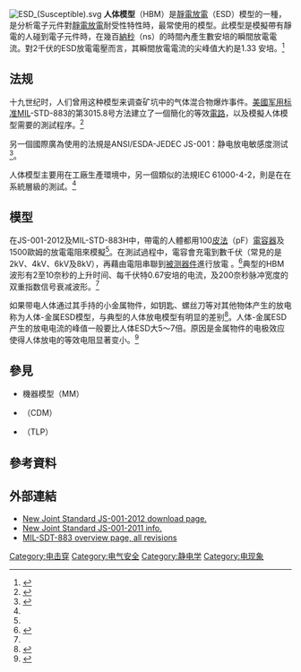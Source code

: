 [[File:ESD_(Susceptible).svg|right]]
'''人体模型'''（HBM）是[[靜電放電|靜電放電]]（ESD）模型的一種，是分析電子元件對[[靜電放電|靜電放電]]耐受性特性時，最常使用的模型。此模型是模擬帶有靜電的人碰到電子元件時，在幾百[[納秒|納秒]]（ns）的時間內產生數安培的瞬間放電電流。對2千伏的ESD放電電壓而言，其瞬間放電電流的尖峰值大約是1.33 安培。<ref name=交大>{{cite web|title=2.1 人體放電模式 (Human-Body Model, HBM)|url=http://www.ics.ee.nctu.edu.tw/~mdker/ESD/chap2/html/2-1.html|website=交大307實驗室|accessdate=2017-03-15|archive-date=2017-09-11|archive-url=https://web.archive.org/web/20170911223441/http://www.ics.ee.nctu.edu.tw/~mdker/ESD/chap2/html/2-1.html|dead-url=no}}</ref>

==法规==
十九世纪时，人们曾用这种模型来调查矿坑中的气体混合物爆炸事件。[[美國军用标准|美國军用标准]]MIL-STD-883的第3015.8号方法建立了一個簡化的等效[[電路|電路]]，以及模擬人体模型需要的測試程序。<ref name=esda>{{cite web|author1=静电放电协会|title=静电放电概论|url=https://www.esda.org/assets/Uploads/documents/Fundamentals-Part-5-SimplifiedChinese.pdf|website=EOS/ESD Association, Inc.|accessdate=2017-03-15|date=2014|archive-url=https://web.archive.org/web/20170316114321/https://www.esda.org/assets/Uploads/documents/Fundamentals-Part-5-SimplifiedChinese.pdf|archive-date=2017-03-16|dead-url=yes}}</ref>

另一個國際廣為使用的法規是ANSI/ESDA-JEDEC JS-001：静电放电敏感度测试<ref>{{cite web|title=standard JS-001|url=http://www.jedec.org/standards-documents/docs/js001|website=[[JEDEC|JEDEC]]|accessdate=2015-10-24|archive-date=2010-07-07|archive-url=https://web.archive.org/web/20100707043148/http://www.jedec.org/standards-documents/docs/js001|dead-url=no}}</ref>。

人体模型主要用在工廠生產環境中，另一個類似的法規IEC 61000-4-2，則是在在系統層級的測試。<ref name=esda/>

==模型==
在JS-001-2012及MIL-STD-883H中，帶電的人體都用100[[皮可|皮]][[法拉|法]]（pF）[[電容器|電容器]]及1500歐姆的放電電阻來模擬<ref name=交大/>。在測試過程中，電容會充電到數千伏（常見的是2kV、4kV、6kV及8kV），再藉由電阻串聯到[[被测器件|被测器件]]進行放電 。<ref>{{cite web|author1=薛同泽|title=人体静电放电（ESD）及保护电路的设计|url=http://www.go-gddq.com/down/2011-12/11121000483950.pdf|website=广电电器网|accessdate=2017-03-15|archive-url=https://web.archive.org/web/20170316114716/http://www.go-gddq.com/down/2011-12/11121000483950.pdf|archive-date=2017-03-16|dead-url=yes}}</ref>典型的HBM波形有2至10奈秒的上升时间、每千伏特0.67安培的电流，及200奈秒脉冲宽度的双重指数信号衰减波形。<ref name=esda/>

如果带电人体通过其手持的小金属物件，如钥匙、螺丝刀等对其他物体产生的放电称为人体-金属ESD模型，与典型的人体放电模型有明显的差别<ref>{{cite book|author1=Richman P.|title=Classfication of ESD Hand/ Metal Current Waves Versus Approach Speed, Voltage, Electrode Geometry and Humidity|website=IEEE International Symposium on EMC|date=1986|publisher=IEEE Press|location=New York}}</ref>。人体-金属ESD产生的放电电流的峰值一般要比人体ESD大5～7倍。原因是金属物件的电极效应使得人体放电的等效电阻显著变小。<ref>{{cite journal|author1=李宏建|title=空气击穿过程对人体静电放电的影响|journal=河北师范大学学报( 自然科学版)|date=1998-12|volume=22|issue=4|pages=481}}</ref>

==參見==
* 機器模型（MM）
* {{le|充電器件模型|Charged-device model}}（CDM）
* {{le|傳輸線脈衝|Transmission-line pulse}}（TLP）

==參考資料==
{{reflist}}

==外部連結==
* [http://www.jedec.org/standards-documents/docs/js-001-2012 New Joint Standard JS-001-2012 download page.] {{Wayback|url=http://www.jedec.org/standards-documents/docs/js-001-2012 |date=20160815054836 }}
* [http://www.jedec.org/news/pressreleases/esd-association-and-jedec-publish-new-revision-standard-electrostatic-discharge-s New Joint Standard JS-001-2011 info.] {{Wayback|url=http://www.jedec.org/news/pressreleases/esd-association-and-jedec-publish-new-revision-standard-electrostatic-discharge-s |date=20201025164150 }}
* [https://archive.is/20130626170609/http://quicksearch.dla.mil/basic_profile.cfm?ident_number=36028&method=basic MIL-SDT-883 overview page, all revisions]


[[Category:电击穿|Category:电击穿]]
[[Category:电气安全|Category:电气安全]]
[[Category:静电学|Category:静电学]]
[[Category:电现象|Category:电现象]]